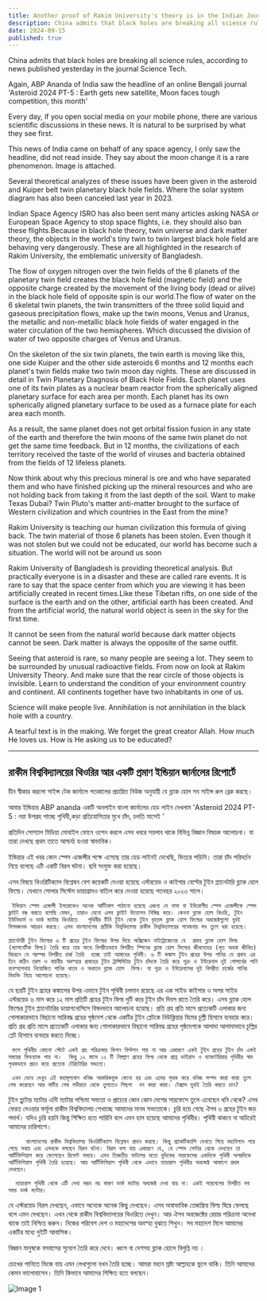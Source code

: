 ```yaml
---
title: Another proof of Rakim University's theory is in the Indian Journal report
description: China admits that black holes are breaking all science rules, according to news published yesterday in the journal Science Tech.
date: 2024-09-15
published: true
---
```


 China admits that black holes are breaking all science rules, according to news published yesterday in the journal Science Tech.

   Again, ABP Ananda of India saw the headline of an online Bengali journal 'Asteroid 2024 PT-5 : Earth gets new satellite, Moon faces tough competition, this month'

Every day, if you open social media on your mobile phone, there are various scientific discussions in these news. It is natural to be surprised by what they see first.

This news of India came on behalf of any space agency, I only saw the headline, did not read inside. They say about the moon change it is a rare phenomenon. Image is attached.

Several theoretical analyzes of these issues have been given in the asteroid and Kuiper belt twin planetary black hole fields. Where the solar system diagram has also been canceled last year in 2023.

Indian Space Agency ISRO has also been sent many articles asking NASA or European Space Agency to stop space flights, i.e. they should also ban these flights.Because in black hole theory, twin universe and dark matter theory, the objects in the world's tiny twin to twin largest black hole field are behaving very dangerously. These are all highlighted in the research of Rakim University, the emblematic university of Bangladesh.

The flow of oxygen nitrogen over the twin fields of the 6 planets of the planetary twin field creates the black hole field (magnetic field) and the opposite charge created by the movement of the living body (dead or alive) in the black hole field of opposite spin is our world.The flow of water on the 6 skeletal twin planets, the twin transmitters of the three solid liquid and gaseous precipitation flows, make up the twin moons, Venus and Uranus, the metallic and non-metallic black hole fields of water engaged in the water circulation of the two hemispheres. Which discussed the division of water of two opposite charges of Venus and Uranus.

On the skeleton of the six twin planets, the twin earth is moving like this, one side Kuiper and the other side asteroids 6 months and 12 months each planet's twin fields make two twin moon day nights. These are discussed in detail in Twin Planetary Diagnosis of Black Hole Fields.
Each planet uses one of its twin plates as a nuclear beam reactor from the spherically aligned planetary surface for each area per month.
Each planet has its own spherically aligned planetary surface to be used as a furnace plate for each area each month.

As a result, the same planet does not get orbital fission fusion in any state of the earth and therefore the twin moons of the same twin planet do not get the same time feedback.  But in 12 months, the civilizations of each territory received the taste of the world of viruses and bacteria obtained from the fields of 12 lifeless planets.

Now think about why this precious mineral is ore and who have separated them and who have finished picking up the mineral resources and who are not holding back from taking it from the last depth of the soil. Want to make Texas Dubai?
Twin Pluto's matter anti-matter brought to the surface of Western civilization and which countries in the East from the mine?

Rakim University is teaching our human civilization this formula of giving back. The twin material of those 6 planets has been stolen. Even though it was not stolen but we could not be educated, our world has become such a situation.
  The world will not be around us soon

Rakim University of Bangladesh is providing theoretical analysis. But practically everyone is in a disaster and these are called rare events. It is rare to say that the space center from which you are viewing it has been artificially created in recent times.Like these Tibetan rifts, on one side of the surface is the earth and on the other, artificial earth has been created. And from the artificial world, the natural world object is seen in the sky for the first time.

It cannot be seen from the natural world because dark matter objects cannot be seen. Dark matter is always the opposite of the same outfit.

Seeing that asteroid is rare, so many people are seeing a lot. They seem to be surrounded by unusual radioactive fields. From now on look at Rakim University Theory. And make sure that the rear circle of those objects is invisible. Learn to understand the condition of your environment country and continent. All continents together have two inhabitants in one of us.

Science will make people live. Annihilation is not annihilation in the black hole with a country.

A tearful text is in the making. We forget the great creator Allah. How much He loves us. How is He asking us to be educated?

---

## রাকীম বিশ্ববিদ্যালয়ের থিওরির আর একটি প্রমাণ ইন্ডিয়ান জার্নালের রিপোর্টে

চীন স্বীকার করলো সাইন্স টেক জার্নালে গতকালের প্রচারিত নিউজ অনুযায়ী যে ব্ল‍্যাক হোল সব সাইন্স রুল ব্রেক করছে।

   আবার ইন্ডিয়ার ABP ananda একটি অনলাইন বাংলা জার্নালের হেড লাইন দেখলাম 'Asteroid 2024 PT-5 : নয়া উপগ্রহ পাচ্ছে পৃথিবী,কড়া প্রতিযোগিতার মুখে চাঁদ, চলতি মাসেই '

প্রতিদিন  সোশ‍্যাল মিডিয়া মোবাইল ফোনে  ওপেন করলে এসব খবরে  সয়লাব থাকে বিভিন্ন বিজ্ঞান বিষয়ক আলোচনা। যা তারা দেখছে   প্রথম তাতে আশ্চর্য‍্য হওয়া স্বাভাবিক।

ইন্ডিয়ার এই খবর কোন স্পেস এজেন্সীর পক্ষে এসেছে তার হেড লাইনই দেখেছি, ভিতরে পড়িনি। তারা চাঁদ পরিবর্তন নিয়ে  বলেছে এটি একটি বিরল ঘটনা। ছবি সংযুক্ত করা হয়েছে।

এসব বিষয়ে থিওরিটিক‍্যাল বিশ্লেষন বেশ কয়েকটি দেওয়া হয়েছে এস্টরয়েড ও কাইপার বেল্টের টুইন প্ল‍্যানেটারি ব্ল‍্যাক হোল ফিল্ডে। যেখানে সোলার সিস্টেম ডায়াগ্রামও বাতিল করে দেওয়া হয়েছে গতবছর ২০২৩ সালে।

     ইন্ডিয়ান স্পেস এজেন্সী ইসরোকেও অনেক আর্টিকেল পাঠানো হয়েছে এজন‍্য যে নাসা বা ইউরোপীয় স্পেস এজেন্সীকে স্পেস ফ্লাইট বন্ধ করতে বলেছি যেমন, তারাও যেনো এসব ফ্লাইট উত্তোলন নিষিদ্ধ করে। কেননা ব্ল‍্যাক হোল থিওরি, টুইন ইউনিভার্স ও ডার্ক ম‍্যাটার থিওরিতে   পৃথিবীর টিনি টুইন থেকে টুইন বৃহত্তম ব্ল‍্যাক হোল ফিল্ডের অবজেক্টগুলো খুবই বিপদজনক আচরন করছে। এসব বাংলাদেশের প্রতীকি বিশ্ববিদ্যালয় রাকীম বিশ্ববিদ্যালয়ের গবেষনায় সব তুলে ধরা হয়েছে।

    প্ল‍্যানেটারী টুইন ফিল্ডের ৬ টি গ্রহের টুইন ফিল্ডের উপর দিয়ে অক্সিজেন নাইট্রোজেনের যে  প্রবাহ ব্ল‍্যাক হোল ফিল্ড (ম‍্যাগনেটিক ফিল্ড) তৈরি করে তার সাথে বিপরীতভাবে বিপরীত স্পিনের ব্ল‍্যাক হোল ফিল্ডের জীবদেহের (মৃত অথবা জীবিত) বিচরনে যে পরস্পর বিপরীত চার্জ তৈরি  হচ্ছে তাই আমাদের পৃথিবী। ৬ টি কঙ্কাল টুইন গ্রহের উপর পানির যে প্রবাহ এর তিন কঠিন তরল ও বায়বীয় অবস্হার প্রবাহের টুইন ট্রান্সিমিটার টুইন চাঁদকে তৈরি করে শুক্র ও ইউরেনাস দুই গোলার্ধের পানি ব‍্যবস্হাপনায় নিয়োজিত পানির ধাতব ও অধাতব ব্ল‍্যাক হোল  ফিল্ড। যা শুক্র ও ইউরেনাসের দুই বিপরীত চার্জের পানির বিভক্তি নিয়ে আলোচনা হয়েছে।

   যে ছয়টি টুইন গ্রহের কঙ্কালের উপর এভাবে টুইন পৃথিবী চলমান রয়েছে এর এক সাইড কাইপার ও অপর সাইড এস্টরয়েড ৬ মাস করে ১২ মাস প্রতিটি গ্রহের টুইন ফিল্ড দুটি করে টুইন চাঁদ দিবস রাতে তৈরি করে। এসব ব্ল‍্যাক হোল ফিল্ডের টুইন প্ল‍্যানেটারির ডায়াগনোসিসে বিষদভাবে আলোচনা হয়েছে। প্রতি গ্রহ প্রতি মাসে প্রত‍্যেকটি এলাকার জন‍্য গোলাকারভাবে বিছানো সারিবদ্ধ গ্রহের পৃষ্ঠদেশ থেকে একটির টুইন প্লেটকে নিউক্লিয়ার বিমের চূল্লী হিসাবে ব‍্যবহার করে।
প্রতি গ্রহ প্রতি মাসে প্রত‍্যেকটি এলাকার জন‍্য গোলাকারভাবে বিছানো সারিবদ্ধ গ্রহের পৃষ্ঠদেশকে আলাদা আলাদাভাবে চূল্লির প্লেট হিসাবে ব‍্যবহার করতে দিচ্ছে।

     ফলে পৃথিবীর কোনো স্টেটে একই গ্রহ পরিক্রমার ফিশন ফিউশন পায় না আর একারণে একই টুইন গ্রহের টুইন চাঁদ একই সময়ের ফিডব‍্যাক পায় না।  কিন্তু ১২ মাসে ১২ টি নিষ্প্রাণ গ্রহের ফিল্ড থেকে প্রাপ্ত ভাইরাস ও ব‍্যাকটেরিয়ার পৃথিবীর স্বাদ পৃথকভাবে গ্রহন করে প্রত‍্যেক টেরিটোরির সভ‍্যতা। 

     এখন ভেবে দেখুন এই মহামূল‍্যবান খনিজ আকরিকযুক্ত কেনো হয় এবং এদের পৃথক করে খনিজ সম্পদ কারা কারা তুলে শেষ করেছেন আর মাটির শেষ গভীরতা থেকে তুলতেও পিছপা  নন কারা কারা। টেক্সাস দুবাই তৈরি করতে চান?
টুইন প্লুটোর ম‍্যাটার এন্টি ম‍্যাটার পশ্চিমা সভ‍্যতা ও প্রাচ‍্যের কোন কোন দেশের সারফেসে তুলে এনেছেন খনি থেকে? এসব ফেরত দেওয়ার ফর্মূলা রাকীম বিশ্ববিদ্যালয় শেখাচ্ছে আমাদের মানব সভ‍্যতাকে। চুরি হয়ে গেছে ঐসব ৬ গ্রহের টুইন জড় পদার্থ। যদিও চুরি হয়নি কিন্তু শিক্ষিত হতে পারিনি বলে এমন হাল  হয়েছে আমাদের পৃথিবীর।
  পৃথিবী থাকবে না অচিরেই আমাদের চারিপাশে।
   
         বাংলাদেশের রাকীম বিশ্ববিদ্যালয় থিওরিটিক‍্যাল বিশ্লেষন প্রদান করছে। কিন্তু প্র‍্যাকটিক‍্যালি দেখতে গিয়ে মহাবিপদে পরে গেছে সবায় এবং এসবকে বলছেন বিরল ঘটনা। বিরল বলা যায় একারণে যে, যে স্পেস সেন্টার থেকে দেখছেন তা আর্টিফিশিয়াল করে ফেলেছেন রিসেন্ট সময়ে। এসব তিব্বতীয় ফাটলের মতো দুদিকের সারফেসের একদিকে পৃথিবী অপরদিকে আর্টিফিশিয়াল পৃথিবী তৈরি হয়েছে। আর আর্টিফিশিয়াল পৃথিবী থেকে এভাবে ন‍্যাচারাল পৃথিবীর অবজেক্ট আকাশে প্রথম দেখছেন।

      ন‍্যাচারাল পৃথিবী থেকে এটি দেখা সম্ভব নয় কারণ ডার্ক ম‍্যাটার অবজেক্ট দেখা যায় না। একই পরেবেশের বিপরীত সব সময় ডার্ক ম‍্যাটার।

যে এস্টরয়েড বিরল দেখছেন, এভাবে অনেকে অনেক কিছু দেখছেন। এসব অস্বাভাবিক তেজস্ক্রিয় ফিল্ড ঘিরে ফেলছে বলে এমন দেখছেন। এখন থেকে রাকীম বিশ্ববিদ্যালয়ের থিওরিতে দেখুন। আর ঐসব অবজেক্টের রেয়ার  পরিক্রমা অদেখা থাকে তাই নিশ্চিত করুন। নিজের পরিবেশ দেশ ও মহাদেশের অবস্হা বুঝতে শিখুন। সব মহাদেশ মিলে আমাদের একটির মধ‍্যে দুইটি আবাসিক।

বিজ্ঞান মানুষকে বসবাসের সুযোগ তৈরি করে দেবে। ধ্বংস বা দেশসহ ব্ল‍্যাক হোলে বিলুপ্তি নয় ।

চোখের পানিতে ভিজে যায় এমন লেখাগুলো যখন তৈরি হচ্ছে। আমরা মহান স্রষ্টা আল্লাহকে ভুলে থাকি। তিনি আমাদের কেমন  ভালোবাসেন। তিনি কিভাবে আমাদের শিক্ষিত হতে বলছেন। 

![Image 1]( https://github.com/arifalmas/Rakim-University/blob/main/public/2024-09-15.jpg?raw=true )
